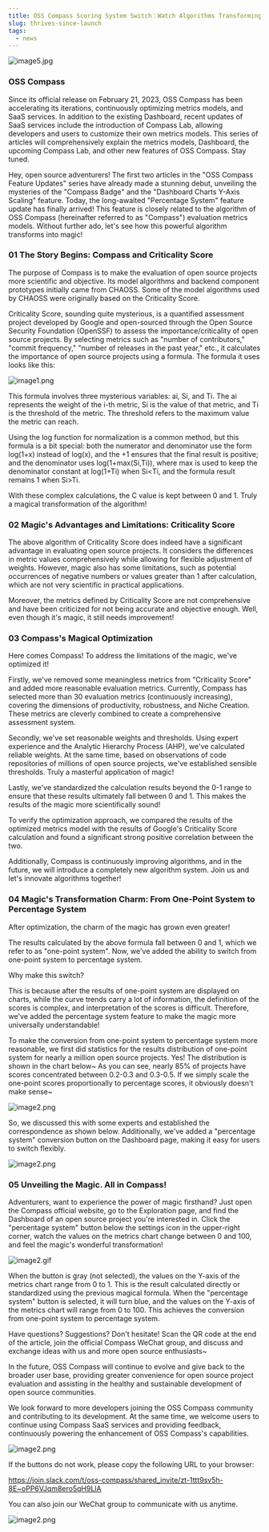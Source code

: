 ```yaml
---
title: OSS Compass Scoring System Switch：Watch Algorithms Transforming into Magic!
slug: thrives-since-launch
tags:
  - news
---
```


![image5.jpg](media/report1.png)

<!--truncate-->

### OSS Compass

Since its official release on February 21, 2023, OSS Compass has been accelerating its iterations, continuously optimizing metrics models, and SaaS services. In addition to the existing Dashboard, recent updates of SaaS services include the introduction of Compass Lab, allowing developers and users to customize their own metrics models. This series of articles will comprehensively explain the metrics models, Dashboard, the upcoming Compass Lab, and other new features of OSS Compass. Stay tuned.

Hey, open source adventurers! The first two articles in the "OSS Compass Feature Updates" series have already made a stunning debut, unveiling the mysteries of the "Compass Badge" and the "Dashboard Charts Y-Axis Scaling" feature. Today, the long-awaited "Percentage System" feature update has finally arrived! This feature is closely related to the algorithm of OSS Compass (hereinafter referred to as "Compass") evaluation metrics models. Without further ado, let's see how this powerful algorithm transforms into magic!

### 01 The Story Begins: Compass and Criticality Score

The purpose of Compass is to make the evaluation of open source projects more scientific and objective. Its model algorithms and backend component prototypes initially came from CHAOSS. Some of the model algorithms used by CHAOSS were originally based on the Criticality Score.

Criticality Score, sounding quite mysterious, is a quantified assessment project developed by Google and open-sourced through the Open Source Security Foundation (OpenSSF) to assess the importance/criticality of open source projects. By selecting metrics such as "number of contributors," "commit frequency," "number of releases in the past year," etc., it calculates the importance of open source projects using a formula. The formula it uses looks like this:

![image1.png](media/01.jpg)

This formula involves three mysterious variables: ai, Si, and Ti. The ai represents the weight of the i-th metric, Si is the value of that metric, and Ti is the threshold of the metric. The threshold refers to the maximum value the metric can reach.

Using the log function for normalization is a common method, but this formula is a bit special: both the numerator and denominator use the form log(1+x) instead of log(x), and the +1 ensures that the final result is positive; and the denominator uses log(1+max(Si,Ti)), where max is used to keep the denominator constant at log(1+Ti) when Si<Ti, and the formula result remains 1 when Si>Ti.

With these complex calculations, the C value is kept between 0 and 1. Truly a magical transformation of the algorithm!

### 02 Magic's Advantages and Limitations: Criticality Score

The above algorithm of Criticality Score does indeed have a significant advantage in evaluating open source projects. It considers the differences in metric values comprehensively while allowing for flexible adjustment of weights. However, magic also has some limitations, such as potential occurrences of negative numbers or values greater than 1 after calculation, which are not very scientific in practical applications.

Moreover, the metrics defined by Criticality Score are not comprehensive and have been criticized for not being accurate and objective enough. Well, even though it's magic, it still needs improvement!

### 03 Compass's Magical Optimization

Here comes Compass! To address the limitations of the magic, we've optimized it!

Firstly, we've removed some meaningless metrics from "Criticality Score" and added more reasonable evaluation metrics. Currently, Compass has selected more than 30 evaluation metrics (continuously increasing), covering the dimensions of productivity, robustness, and Niche Creation. These metrics are cleverly combined to create a comprehensive assessment system.

Secondly, we've set reasonable weights and thresholds. Using expert experience and the Analytic Hierarchy Process (AHP), we've calculated reliable weights. At the same time, based on observations of code repositories of millions of open source projects, we've established sensible thresholds. Truly a masterful application of magic!

Lastly, we've standardized the calculation results beyond the 0-1 range to ensure that these results ultimately fall between 0 and 1. This makes the results of the magic more scientifically sound!

To verify the optimization approach, we compared the results of the optimized metrics model with the results of Google's Criticality Score calculation and found a significant strong positive correlation between the two.

Additionally, Compass is continuously improving algorithms, and in the future, we will introduce a completely new algorithm system. Join us and let's innovate algorithms together!

### 04 Magic's Transformation Charm: From One-Point System to Percentage System

After optimization, the charm of the magic has grown even greater!

The results calculated by the above formula fall between 0 and 1, which we refer to as "one-point system". Now, we've added the ability to switch from one-point system to percentage system.

Why make this switch?

This is because after the results of one-point system are displayed on charts, while the curve trends carry a lot of information, the definition of the scores is complex, and interpretation of the scores is difficult. Therefore, we've added the percentage system feature to make the magic more universally understandable!

To make the conversion from one-point system to percentage system more reasonable, we first did statistics for the results distribution of one-point system for nearly a million open source projects. Yes! The distribution is shown in the chart below~ As you can see, nearly 85% of projects have scores concentrated between 0.2-0.3 and 0.3-0.5. If we simply scale the one-point scores proportionally to percentage scores, it obviously doesn't make sense~

![image2.png](media/02.png)

So, we discussed this with some experts and established the correspondence as shown below. Additionally, we've added a "percentage system" conversion button on the Dashboard page, making it easy for users to switch flexibly.

![image2.png](media/03.png)

### 05 Unveiling the Magic. All in Compass!

Adventurers, want to experience the power of magic firsthand? Just open the Compass official website, go to the Exploration page, and find the Dashboard of an open source project you're interested in. Click the "percentage system" button below the settings icon in the upper-right corner, watch the values on the metrics chart change between 0 and 100, and feel the magic's wonderful transformation!

![image2.gif](media/p1.png)

When the button is gray (not selected), the values on the Y-axis of the metrics chart range from 0 to 1. This is the result calculated directly or standardized using the previous magical formula. When the "percentage system" button is selected, it will turn blue, and the values on the Y-axis of the metrics chart will range from 0 to 100. This achieves the conversion from one-point system to percentage system.

Have questions? Suggestions? Don't hesitate! Scan the QR code at the end of the article, join the official Compass WeChat group, and discuss and exchange ideas with us and more open source enthusiasts~

In the future, OSS Compass will continue to evolve and give back to the broader user base, providing greater convenience for open source project evaluation and assisting in the healthy and sustainable development of open source communities.

We look forward to more developers joining the OSS Compass community and contributing to its development. At the same time, we welcome users to continue using Compass SaaS services and providing feedback, continuously powering the enhancement of OSS Compass's capabilities.

![image2.png](media/slack.jpg)

If the buttons do not work, please copy the following URL to your browser:

https://join.slack.com/t/oss-compass/shared_invite/zt-1ttt9sv5h-8E~oPP6VJqm8ero5qH9LlA

You can also join our WeChat group to communicate with us anytime.

![image2.png](media/we.jpg)
